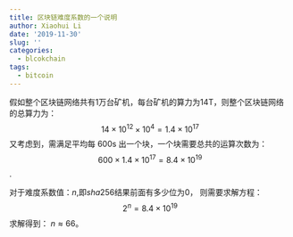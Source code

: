 ```yaml
---
title: 区块链难度系数的一个说明
author: Xiaohui Li
date: '2019-11-30'
slug: ''
categories:
  - blcokchain
tags:
  - bitcoin
---
```


假如整个区块链网络共有1万台矿机，每台矿机的算力为14T，则整个区块链网络的总算力为：
$$14 \times 10^{12} \times 10^4 = 1.4 \times  10^{17}$$
又考虑到，需满足平均每 600s 出一个块，一个块需要总共的运算次数为：
$$600 \times 1.4 \times 10^{17} = 8.4 \times 10^{19}$$.

对于难度系数值：$n$,即\quad $sha256$\quad 结果前面有多少位为$0$，
则需要求解方程： 
$$2^{n} = 8.4 \times 10 ^{19}$$
求解得到：
$n \approx 66$。
